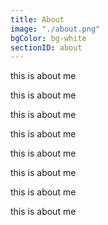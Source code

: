 ```yaml
---
title: About
image: "./about.png"
bgColor: bg-white
sectionID: about
---
```


this is about me

this is about me

this is about me

this is about me

this is about me

this is about me

this is about me

this is about me
